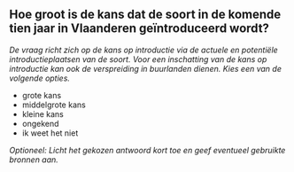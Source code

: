 

## Hoe groot is de kans dat de soort in de komende tien jaar in Vlaanderen geïntroduceerd wordt?

*De vraag richt zich op de kans op introductie via de actuele en potentiële introductieplaatsen van de soort. Voor een inschatting van de kans op introductie kan ook de verspreiding in buurlanden dienen. Kies een van de volgende opties.*

- grote kans
- middelgrote kans
- kleine kans
- ongekend
- ik weet het niet

*Optioneel: Licht het gekozen antwoord kort toe en geef eventueel gebruikte bronnen aan.*

&nbsp;


